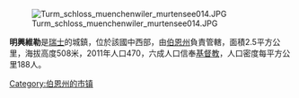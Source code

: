 [[Image:Turm_schloss_muenchenwiler_murtensee014.JPG|right]]

'''明興維勒'''是[[瑞士|瑞士]]的城鎮，位於該國中西部，由[[伯恩州|伯恩州]]負責管轄，面積2.5平方公里，海拔高度508米，2011年人口470，六成人口信奉[[基督教|基督教]]，人口密度每平方公里188人。

{{Authority control}}
{{Switzerland-geo-stub}}
[[Category:伯恩州的市镇|Category:伯恩州的市镇]]